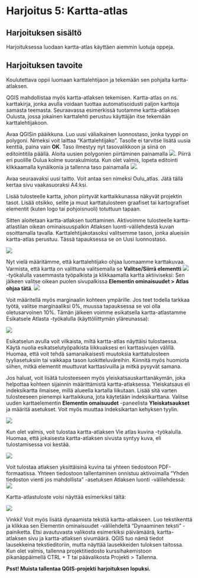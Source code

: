 # Harjoitus 5: Kartta-atlas

## Harjoituksen sisältö

Harjoituksessa luodaan kartta-atlas käyttäen aiemmin luotuja oppeja.

## Harjoituksen tavoite

Koulutettava oppii luomaan karttalehtijaon ja tekemään sen pohjalta kartta-atlaksen.




QGIS mahdollistaa myös kartta-atlaksen tekemisen. Kartta-atlas on ns. karttakirja, jonka avulla voidaan tuottaa automatisoidusti paljon karttoja samasta teemasta. Seuraavassa esimerkissä tuotamme kartta-atlaksen Oulusta, jossa jokainen karttalehti perustuu käyttäjän itse tekemään karttalehtijakoon.


Avaa QGISin pääikkuna. Luo uusi väliaikainen luonnostaso, jonka tyyppi on polygoni. Nimeksi voit laittaa “Karttalehtijako”. Tasolle ei tarvitse lisätä uusia kenttiä, paina vain **OK**. Taso ilmestyy nyt tasovalikkoon ja siinä on editointitila päällä. Aloita uusien polygonien piirtäminen painamalla ![](img/harjoitus5/img1.png). Piirrä eri puolille Oulua kolme suorakulmiota. Kun olet valmis, lopeta editointi klikkaamalla kynäikonia ja tallenna taso painamalla ![](img/harjoitus5/img2.png).


Avaa seuraavaksi uusi taitto. Voit antaa sen nimeksi Oulu_atlas.
Jätä tällä kertaa sivu vaakasuoraksi A4:ksi.

Lisää tulosteelle kartta, johon piirtyvät karttaikkunassa näkyvät projektin tasot. Lisää otsikko, selite ja muut karttatulosteen graafiset tai kartografiset elementit (kuten logo tai pohjoisnuoli) totuttuun tapaan. 

Sitten aloitetaan kartta-atlaksen tuottaminen. Aktivoimme tulosteelle kartta-atlastilan oikean ominaisuuspalkin Atlaksen luonti-välilehdestä kuvan osoittamalla tavalla. Karttalehtijakotasoksi valitsemme tason, jonka alueisiin kartta-atlas perustuu. Tässä tapauksessa se on Uusi luonnostaso.

![](img/harjoitus5/img3.png)

Nyt vielä määritämme, että karttalehtijako ohjaa luomaamme karttakuvaa. Varmista, että kartta on valittuna valitsemalla se **Valitse/Siirrä elementti** ![](img/harjoitus5/img4.png)
 -työkalulla vasemmasta työpalkista ja klikkaamalla kartta aktiiviseksi: 
Sen jälkeen valitse oikean puolen sivupalkissa **Elementin ominaisuudet > Atlas ohjaa tätä**.
![](img/harjoitus5/img5.png)

Voit määritellä myös marginaalin kohteen ympärille. Jos teet todella tarkkaa työtä, valitse marginaaliksi 0%, muussa tapauksessa se voi olla oletusarvoinen 10%.
Tämän jälkeen voimme esikatsella kartta-atlastamme Esikatsele Atlasta -työkalulla (käyttöliittymän yläreunassa):

![](img/harjoitus5/img6.jpg)

Esikatselun avulla voit vilkaista, miltä kartta-atlas näyttäisi tulostaessa. Käytä nuolia esikatselutyöpalkista liikkuaksesi eri karttasivujen välillä. Huomaa, että voit tehdä samanaikaisesti muutoksia karttatulosteen tyyliasetuksiin tai vaikkapa tason luokitteluväreihin. Kiinnitä myös huomiota siihen, mitkä elementit muuttuvat karttasivuilla ja mitkä pysyvät samana.

Jos haluat, voit lisätä tulosteeseen myös yleiskatsauskarttanäkymän, joka helpottaa kohteen sijainnin määrittämistä kartta-atlaksessa. Yleiskatsaus eli indeksikartta ilmaisee, millä alueella kartalla liikutaan. Lisää sitä varten tulosteeseen pienempi karttaikkuna, jota käytetään indeksikarttana. Valitse uuden karttaelementin **Elementin omaisuudet** -paneelista **Yleiskatsaukset** ja määritä asetukset. Voit myös muuttaa indeksikartan kehyksen tyylin.

![](img/harjoitus5/img7.jpg)

Kun olet valmis, voit tulostaa kartta-atlaksen Vie atlas kuvina -työkalulla. Huomaa, että jokaisesta kartta-atlaksen sivusta syntyy kuva, eli tulostamisessa voi kestää.

![](img/harjoitus5/img8.png)


Voit tulostaa atlaksen yksittäisinä kuvina tai yhteen tiedostoon PDF-formaatissa. Yhteen tiedostoon tallentaminen onnistuu aktivoimalla “Yhden tiedoston vienti jos mahdollista” -asetuksen Atlaksen luonti -välilehdessä:
![](img/harjoitus5/img9.png)

Kartta-atlastuloste voisi näyttää esimerkiksi tältä:

![](img/harjoitus5/img10.png)



::: note-box
Vinkki!
Voit myös lisätä dynaamista tekstiä kartta-atlakseen. Luo tekstikenttä ja klikkaa sen Elementin ominaisuudet -välilehdeltä “Dynaaminen teksti” -painiketta. Etsi avautuvasta valikosta esimerkiksi päivämäärä, kartta-atlaksen sivu ja kartta-atlaksen sivumäärä. QGIS tuo nämä tiedot lausekkeina tekstieditoriin, mutta näyttää lausekkeiden tuloksen taitossa.
Kun olet valmis, tallenna projektitiedosto kurssihakemistoon pikanäppäimellä CTRL + T tai päävalikosta Projekti > Tallenna.
:::

::: hint-box
**Psst! Muista tallentaa QGIS-projekti harjoituksen lopuksi.**
:::

